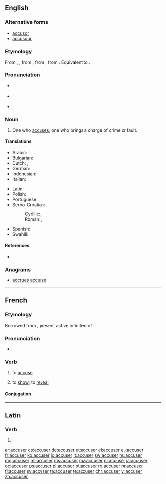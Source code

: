 ==English==
{{wikipedia|dab=accuser}}

===Alternative forms===
* [[accusor]]
* [[accusour]] {{qualifier|obsolete}}

===Etymology===
From {{etyl|enm|en}} {{term|acuser|lang=enm}}, {{term|accusour|lang=enm}}, from {{etyl|fro|en}} {{term|accusour|lang=fro}}, from {{etyl|la|en}} {{term|accusator|lang=la}}, from {{term|accusare|lang=la}}. Equivalent to {{suffix|accuse|er}}.

===Pronunciation===
* {{a|US}} {{IPA|/əˑˈkju.zɚ/}}
* {{a|UK}} {{IPA|/əˑˈkjuː.zə/}}
* {{rhymes|uːzə(ɹ)}}

===Noun===
{{en-noun}}

# One who [[accuse]]s; one who brings a charge of crime or fault.

====Translations====
{{trans-top|one who accuses}}
* Arabic: {{t-|ar|متهم|m|alt=مُتّهِمم|tr=muttáhim|sc=Arab}}
* Bulgarian: {{t+|bg|обвинител|sc=Cyrl}}
* Dutch: {{t+|nl|aanklager|m}}, {{t-|nl|beschuldiger|m}}
* German: {{t+|de|Ankläger|m}}
* Indonesian: {{t+|id|tuduh|alt=menuduh}}
* Italian: {{t+|it|accusatore|m}}
{{trans-mid}}
* Latin: {{t-|la|accusator|m}}
* Polish: {{t-|pl|oskarżyciel}}
* Portuguese: {{t+|pt|acusador|m}}
* Serbo-Croatian:
*: Cyrillic:{{t-|sh|тужилац|m|sc=Cyrl}}, {{t-|sh|тужитељ|m|sc=Cyrl}}
*: Roman: {{t+|sh|tužilac|sc=Latn}}, {{t+|sh|tužitelj|m}}
* Spanish: {{t-|es|acusador|m}}
* Swahili: {{t+|sw|mshtaki}}
{{trans-bottom}}

====References====
* {{R:Webster 1913}}

===Anagrams===
* [[accrues#English|accrues]] [[accurse#English|accurse]]

----

==French==

===Etymology===
Borrowed from {{etyl|la|fr}} {{term|accusare|accūsāre|lang=fr}}, present active infinitive of {{term/t|la|accūsō}}.

===Pronunciation===
* {{audio|Fr-accuser.ogg|audio}}

===Verb===
{{fr-verb}}

# {{context|transitive|lang=fr}} to [[accuse]]
# {{context|intransitive|formal|lang=fr}} to [[show]]; to [[reveal]]

====Conjugation====
{{fr-conj-er|accus|avoir}}

----

==Latin==

===Verb===
{{la-verb-form|accūser}}

# {{conjugation of|accūsō||1|s|pres|pass|sub|lang=la}}

[[ar:accuser]]
[[cs:accuser]]
[[de:accuser]]
[[et:accuser]]
[[el:accuser]]
[[eu:accuser]]
[[fr:accuser]]
[[ko:accuser]]
[[io:accuser]]
[[it:accuser]]
[[sw:accuser]]
[[hu:accuser]]
[[mg:accuser]]
[[ml:accuser]]
[[ms:accuser]]
[[my:accuser]]
[[nl:accuser]]
[[ja:accuser]]
[[oc:accuser]]
[[ps:accuser]]
[[pl:accuser]]
[[pt:accuser]]
[[ro:accuser]]
[[ru:accuser]]
[[fi:accuser]]
[[sv:accuser]]
[[ta:accuser]]
[[te:accuser]]
[[chr:accuser]]
[[vi:accuser]]
[[zh:accuser]]